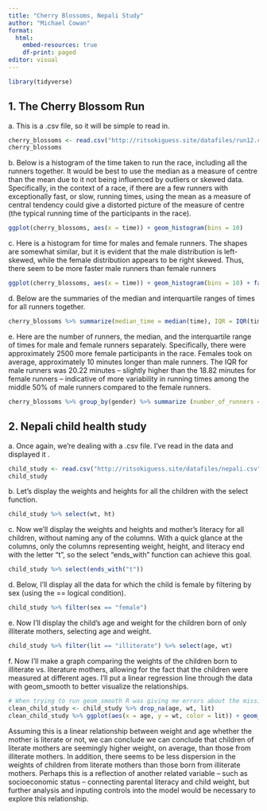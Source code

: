 ---
title: "Cherry Blossoms, Nepali Study"
author: "Michael Cowan"
format: 
  html:
    embed-resources: true
    df-print: paged
editor: visual
---

```{r}
library(tidyverse)
```

## 1. The Cherry Blossom Run

a\. This is a .csv file, so it will be simple to read in.

```{r}
cherry_blossoms <- read.csv("http://ritsokiguess.site/datafiles/run12.csv")
cherry_blossoms
```

b\. Below is a histogram of the time taken to run the race, including all the runners together. It would be best to use the median as a measure of centre than the mean due to it not being influenced by outliers or skewed data. Specifically, in the context of a race, if there are a few runners with exceptionally fast, or slow, running times, using the mean as a measure of central tendency could give a distorted picture of the measure of centre (the typical running time of the participants in the race).

```{r}
ggplot(cherry_blossoms, aes(x = time)) + geom_histogram(bins = 10)
```

c\. Here is a histogram for time for males and female runners. The shapes are somewhat similar, but it is evident that the male distribution is left-skewed, while the female distribution appears to be right skewed. Thus, there seem to be more faster male runners than female runners

```{r}
ggplot(cherry_blossoms, aes(x = time)) + geom_histogram(bins = 10) + facet_wrap(~gender)
```

d\. Below are the summaries of the median and interquartile ranges of times for all runners together.

```{r}
cherry_blossoms %>% summarize(median_time = median(time), IQR = IQR(time))
```

e\. Here are the number of runners, the median, and the interquartile range of times for male and female runners separately. Specifically, there were approximately 2500 more female participants in the race. Females took on average, approximately 10 minutes longer than male runners. The IQR for male runners was 20.22 minutes -- slightly higher than the 18.82 minutes for female runners -- indicative of more variability in running times among the middle 50% of male runners compared to the female runners.

```{r}
cherry_blossoms %>% group_by(gender) %>% summarize (number_of_runners = n(), median_time = median(time), IQR = IQR(time))
```

## 2. Nepali child health study

a\. Once again, we're dealing with a .csv file. I've read in the data and displayed it .

```{r}
child_study <- read.csv("http://ritsokiguess.site/datafiles/nepali.csv")
child_study
```

b\. Let's display the weights and heights for all the children with the select function.

```{r}
child_study %>% select(wt, ht)
```

c\. Now we'll display the weights and heights and mother's literacy for all children, without naming any of the columns. With a quick glance at the columns, only the columns representing weight, height, and literacy end with the letter "t", so the select "ends_with" function can achieve this goal.

```{r}
child_study %>% select(ends_with("t"))
```

d\. Below, I'll display all the data for which the child is female by filtering by sex (using the == logical condition).

```{r}
child_study %>% filter(sex == "female")
```

e\. Now I'll display the child's age and weight for the children born of only illiterate mothers, selecting age and weight.

```{r}
child_study %>% filter(lit == "illiterate") %>% select(age, wt)
```

f\. Now I'll make a graph comparing the weights of the children born to illiterate vs. literature mothers, allowing for the fact that the children were measured at different ages. I'll put a linear regression line through the data with geom_smooth to better visualize the relationships.

```{r}
# When trying to run geom_smooth R was giving me errors about the missing data, so the drop_na function came in handy here.
clean_child_study <- child_study %>% drop_na(age, wt, lit)
clean_child_study %>% ggplot(aes(x = age, y = wt, color = lit)) + geom_point() + geom_smooth(method = "lm")
```

Assuming this is a linear relationship between weight and age whether the mother is literate or not, we can conclude we can conclude that children of literate mothers are seemingly higher weight, on average, than those from illiterate mothers. In addition, there seems to be less dispersion in the weights of children from literate mothers than those born from illiterate mothers. Perhaps this is a reflection of another related variable -- such as socioeconomic status -- connecting parental literacy and child weight, but further analysis and inputing controls into the model would be necessary to explore this relationship.
